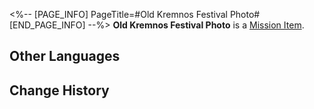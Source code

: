 <%-- [PAGE_INFO]
PageTitle=#Old Kremnos Festival Photo#
[END_PAGE_INFO] --%>
{{Item Infobox
|id          = 140543
|image       = Item Old Kremnos Festival Photo.png{{subst:void|<!--$UPLOAD:<<SpriteOutput/ItemFigures/140543.png>-<Item Old Kremnos Festival Photo.png>-<Item Icons>>-->}}
|type        = Mission Item
|invCategory = Missions
|rarity      = 3
|effect      = 
|description = An old photograph of the Kremnos Festival, taken by Damionis. Though slightly blurred, it still faintly captures the grand scale of the festival.
}}
'''Old Kremnos Festival Photo''' is a [[Mission Item]].

==Other Languages==
{{Other Languages
|en   = Old Kremnos Festival Photo
|zhs  = 悬锋祭典的老照片
|zht  = 懸鋒祭典的老照片
|ja   = クレムノス祭典の古写真
|ko   = 크렘노스 제전의 오래된 사진
|es   = Vieja fotografía del Festival de Kremnos
|fr   = Vieille photo du Festival d'Acrokopis
|ru   = Старое фото с фестиваля Кремноса
|th   = รูปถ่ายเก่าของเทศกาล Kremnos
|vi   = Ảnh Cũ Lễ Tế Kremnos
|de   = Ein altes Foto vom Kremnos-Festival
|id   = Foto Lama Festival Kremnos
|pt   = Foto Antiga do Festival de Kremnos
}}

==Change History==
{{Change History|3.0}}